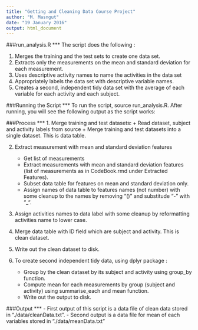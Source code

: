 ```yaml
---
title: "Getting and Cleaning Data Course Project"
author: "M. Masngut"
date: "19 January 2016"
output: html_document
---
```



###run_analysis.R
***
The script does the following :

1. Merges the training and the test sets to create one data set.
2. Extracts only the measurements on the mean and standard deviation for each measurement.
3. Uses descriptive activity names to name the activities in the data set
4. Appropriately labels the data set with descriptive variable names.
5. Creates a second, independent tidy data set with the average of each variable for each activity and each subject.


###Running the Script
***
To run the script, source run_analysis.R. After running, you will see the following output as the script works:


###Process
***
1. Merge training and test datasets:
    + Read dataset, subject and activity labels from source
    + Merge training and test datasets into a single dataset. This is data table.

2. Extract measurement with mean and standard deviation features
    + Get list of measurements
    + Extract measurements with mean and standard deviation features  (list of measurements as in CodeBook.rmd under Extracted Features).
    + Subset data table for features on mean and standard deviation only.
    + Assign names of data table to features names (not number) with some cleanup to the names by removing "()" and substitude "-" with "_".

3. Assign activities names to data label with some cleanup by reformatting activities name to lower case.

4. Merge data table with ID field which are subject and activity.  This is clean dataset.

5. Write out the clean dataset to disk. 

6. To create second independent tidy data,  using dplyr package :
    + Group by the clean dataset by its subject and activity using group_by function.
    + Compute mean for each measurements by group (subject and activity) using summarise_each and mean function.
    + Write out the output to disk. 


###Output
***
- First output of this script is a data file of clean data stored in "./data/cleanData.txt".
- Second output is a data file for mean of each variables stored in "./data/meanData.txt"


  
